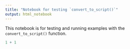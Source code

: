 ```yaml
---
title: "Notebook for testing `convert_to_script()`"
output: html_notebook
---
```


This notebook is for testing and running examples with the `convert_to_script()` function.

```r
1 + 1
```


